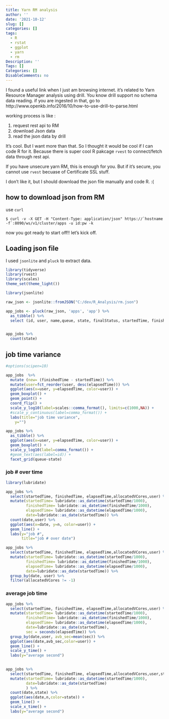 ```yaml
---
title: Yarn RM analysis
author: ''
date: '2021-10-12'
slug: []
categories: []
tags:
  - R
  - rstat
  - ggplot
  - yarn
  - rm
Description: ''
Tags: []
Categories: []
DisableComments: no
---
```


I found a useful link when I just am browsing internet. it's related to Yarn Resource Manager analysis using drill.
You know drill support no schema data reading. if you are ingested in that, go to http://www.openkb.info/2016/10/how-to-use-drill-to-parse.html

working process is like : 

 1) request rest api to RM
 2) download Json data
 3) read the json data by drill
 
 

It's cool. But I want more than that. So I thought it would be cool if I can code R for it. 
Because there is super cool R pakcage `rvest` to connect/fetch data through rest api. 

If you have unsecure yarn RM, this is enough for you. But if it's secure, you cannot use `rvest` becuase of Certificate SSL stuff. 

I don't like it, but I should download the json file manually and code R. :( 

## how to download json from RM

use `curl`

```undefined

$ curl -v -X GET -H "Content-Type: application/json" https://`hostname -f`:8090/ws/v1/cluster/apps -u id:pw -k

```


now you got ready to start off!! let's kick off. 


## Loading json file

I used `jsonlite` and `pluck` to extract data. 

```r
library(tidyverse)
library(rvest)
library(scales)
theme_set(theme_light())

library(jsonlite)

raw_json <- jsonlite::fromJSON("C:/dev/R_Analysis/rm.json")
```

```r
app_jobs <- pluck(raw_json, 'apps', 'app') %>%
  as_tibble() %>% 
  select (id, user, name,queue, state, finalStatus, startedTime, finishedTime, elapsedTime, allocatedVCores, allocatedMB)


app_jobs %>%
  count(state)
```


## job time variance
```r

#options(scipen=10)

app_jobs  %>%
  mutate (new= (finishedTime - startedTime)) %>%
  mutate(user=fct_reorder(user, desc(elapsedTime))) %>%
  ggplot(aes(x=user, y=elapsedTime, color=user)) +
  geom_boxplot() +
  geom_point() +
  coord_flip() +
  scale_y_log10(label=scales::comma_format(), limits=c(1000,NA)) +
  #scale_y_continuous(label=comma_format()) +
  labs(title="job time variance",
    y="")

```


```r
app_jobs %>% 
  as_tibble() %>%
  ggplot(aes(x=user, y=elapsedTime, color=user)) +
  geom_boxplot() +
  scale_y_log10(label=comma_format()) +
  #geom_text(aes(label=id)) +
  facet_grid(queue~state) 

```

### job # over time

```r
library(lubridate)

app_jobs %>%
  select(startedTime, finishedTime, elapsedTime,allocatedVCores,user) %>%
  mutate(startedTime= lubridate::as_datetime(startedTime/1000),
         finishedTime= lubridate::as_datetime(finishedTime/1000),
         elapsedTime= lubridate::as_datetime(elapsedTime/1000),
         date=lubridate::as_date(startedTime)) %>%
  count(date,user) %>%
  ggplot(aes(x=date, y=n, color=user)) +
  geom_line() +
  labs(y="job #", 
       title="job # over date")

```

```r
app_jobs %>%
  select(startedTime, finishedTime, elapsedTime,allocatedVCores,user) %>%
  mutate(startedTime= lubridate::as_datetime(startedTime/1000),
         finishedTime= lubridate::as_datetime(finishedTime/1000),
         elapsedTime= lubridate::as_datetime(elapsedTime/1000),
         date=lubridate::as_date(startedTime)) %>%
  group_by(date, user) %>%
  filter(allocatedVCores != -1)
```


### average job time
```r
app_jobs %>%
  select(startedTime, finishedTime, elapsedTime,allocatedVCores,user) %>%
  mutate(startedTime= lubridate::as_datetime(startedTime/1000),
         finishedTime= lubridate::as_datetime(finishedTime/1000),
         elapsedTime= lubridate::as_datetime(elapsedTime/1000),
         date=lubridate::as_date(startedTime),
         sec = seconds(elapsedTime)) %>%
  group_by(date,user, avb_sec=mean(sec)) %>%
  ggplot(aes(date,avb_sec,color=user)) +
  geom_line() +
  scale_y_time() +
  labs(y="average second")
  
```
```r
app_jobs %>%
  select(startedTime, finishedTime, elapsedTime,allocatedVCores,user,state) %>%
  mutate(startedTime= lubridate::as_datetime(startedTime/1000),
         date=lubridate::as_date(startedTime)
         ) %>%
  count(date,state) %>%
  ggplot(aes(date,n,color=state)) +
  geom_line() +
  scale_x_time() +
  labs(y="average second")

```


